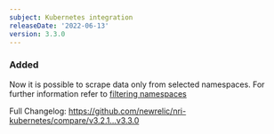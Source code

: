 ```yaml
---
subject: Kubernetes integration
releaseDate: '2022-06-13'
version: 3.3.0
---
```


### Added

Now it is possible to scrape data only from selected namespaces. For further information refer to [filtering namespaces](https://docs.newrelic.com/docs/kubernetes-pixie/kubernetes-integration/installation/install-kubernetes-integration-using-helm#filter-namespace)

Full Changelog: https://github.com/newrelic/nri-kubernetes/compare/v3.2.1...v3.3.0

